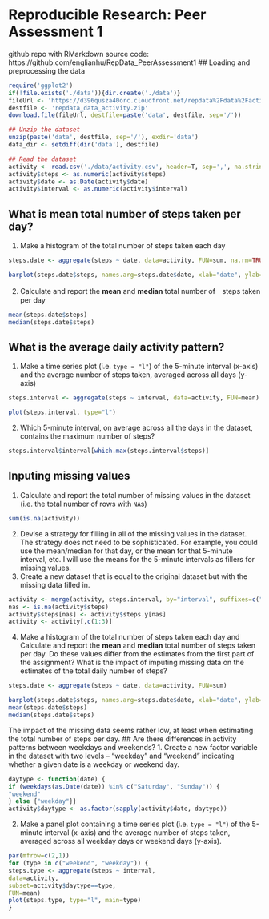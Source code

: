Reproducible Research: Peer Assessment 1
========================================
github repo with RMarkdown source code:
https://github.com/englianhu/RepData_PeerAssessment1
## Loading and preprocessing the data
```r
require('ggplot2')
if(!file.exists('./data')){dir.create('./data')}
fileUrl <- 'https://d396qusza40orc.cloudfront.net/repdata%2Fdata%2Factivity.zip'
destfile <- 'repdata_data_activity.zip'
download.file(fileUrl, destfile=paste('data', destfile, sep='/'))

## Unzip the dataset
unzip(paste('data', destfile, sep='/'), exdir='data')
data_dir <- setdiff(dir('data'), destfile)

## Read the dataset
activity <- read.csv('./data/activity.csv', header=T, sep=',', na.strings='?', nrows=17568)
activity$steps <- as.numeric(activity$steps)
activity$date <- as.Date(activity$date)
activity$interval <- as.numeric(activity$interval)
```
## What is mean total number of steps taken per day?
1. Make a histogram of the total number of steps taken each day
```r
steps.date <- aggregate(steps ~ date, data=activity, FUN=sum, na.rm=TRUE)
```
```r
barplot(steps.date$steps, names.arg=steps.date$date, xlab="date", ylab="steps")
```

2. Calculate and report the **mean** and **median** total number of　steps taken per day
```r
mean(steps.date$steps)
median(steps.date$steps)
```
## What is the average daily activity pattern?
1. Make a time series plot (i.e. `type = "l"`) of the 5-minute
interval (x-axis) and the average number of steps taken, averaged
across all days (y-axis)
```r
steps.interval <- aggregate(steps ~ interval, data=activity, FUN=mean)
```
```r
plot(steps.interval, type="l")
```

2. Which 5-minute interval, on average across all the days in the
dataset, contains the maximum number of steps?
```r
steps.interval$interval[which.max(steps.interval$steps)]
```
## Inputing missing values
1. Calculate and report the total number of missing values in the
dataset (i.e. the total number of rows with `NA`s)
```r
sum(is.na(activity))
```
2. Devise a strategy for filling in all of the missing values in the
dataset. The strategy does not need to be sophisticated. For
example, you could use the mean/median for that day, or the mean
for that 5-minute interval, etc.
I will use the means for the 5-minute intervals as fillers for missing
values.
3. Create a new dataset that is equal to the original dataset but with
the missing data filled in.
```r
activity <- merge(activity, steps.interval, by="interval", suffixes=c("",".y"))
nas <- is.na(activity$steps)
activity$steps[nas] <- activity$steps.y[nas]
activity <- activity[,c(1:3)]
```
4. Make a histogram of the total number of steps taken each day and
Calculate and report the **mean** and **median** total number of
steps taken per day. Do these values differ from the estimates from
the first part of the assignment? What is the impact of imputing
missing data on the estimates of the total daily number of steps?
```r
steps.date <- aggregate(steps ~ date, data=activity, FUN=sum)
```
```r
barplot(steps.date$steps, names.arg=steps.date$date, xlab="date", ylab="steps")
mean(steps.date$steps)
median(steps.date$steps)
```

The impact of the missing data seems rather low, at least when
estimating the total number of steps per day.
## Are there differences in activity patterns between weekdays and weekends?
1. Create a new factor variable in the dataset with two levels --
"weekday" and "weekend" indicating whether a given date is a
weekday or weekend day.
```r
daytype <- function(date) {
if (weekdays(as.Date(date)) %in% c("Saturday", "Sunday")) {
"weekend"
} else {"weekday"}}
activity$daytype <- as.factor(sapply(activity$date, daytype))
```
2. Make a panel plot containing a time series plot (i.e. `type = "l"`)
of the 5-minute interval (x-axis) and the average number of steps
taken, averaged across all weekday days or weekend days
(y-axis).
```r
par(mfrow=c(2,1))
for (type in c("weekend", "weekday")) {
steps.type <- aggregate(steps ~ interval,
data=activity,
subset=activity$daytype==type,
FUN=mean)
plot(steps.type, type="l", main=type)
}
```
